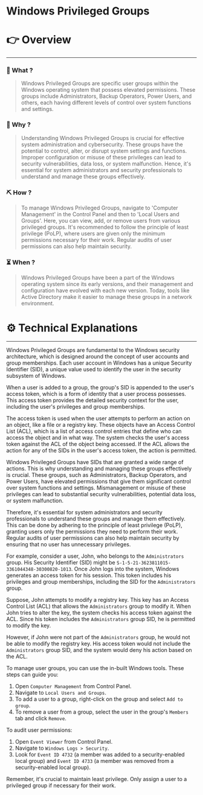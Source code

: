 # Windows Privileged Groups


# 👉 Overview

---

### 👀 What ?

> Windows Privileged Groups are specific user groups within the Windows operating system that possess elevated permissions. These groups include Administrators, Backup Operators, Power Users, and others, each having different levels of control over system functions and settings.
> 

### 🧐 Why ?

> Understanding Windows Privileged Groups is crucial for effective system administration and cybersecurity. These groups have the potential to control, alter, or disrupt system settings and functions. Improper configuration or misuse of these privileges can lead to security vulnerabilities, data loss, or system malfunction. Hence, it's essential for system administrators and security professionals to understand and manage these groups effectively.
> 

### ⛏️ How ?

> To manage Windows Privileged Groups, navigate to 'Computer Management' in the Control Panel and then to 'Local Users and Groups'. Here, you can view, add, or remove users from various privileged groups. It's recommended to follow the principle of least privilege (PoLP), where users are given only the minimum permissions necessary for their work. Regular audits of user permissions can also help maintain security.
> 

### ⏳ When ?

> Windows Privileged Groups have been a part of the Windows operating system since its early versions, and their management and configuration have evolved with each new version. Today, tools like Active Directory make it easier to manage these groups in a network environment.
> 

# ⚙️ Technical Explanations

---

Windows Privileged Groups are fundamental to the Windows security architecture, which is designed around the concept of user accounts and group memberships. Each user account in Windows has a unique Security Identifier (SID), a unique value used to identify the user in the security subsystem of Windows.

When a user is added to a group, the group's SID is appended to the user's access token, which is a form of identity that a user process possesses. This access token provides the detailed security context for the user, including the user's privileges and group memberships.

The access token is used when the user attempts to perform an action on an object, like a file or a registry key. These objects have an Access Control List (ACL), which is a list of access control entries that define who can access the object and in what way. The system checks the user's access token against the ACL of the object being accessed. If the ACL allows the action for any of the SIDs in the user's access token, the action is permitted.

Windows Privileged Groups have SIDs that are granted a wide range of actions. This is why understanding and managing these groups effectively is crucial. These groups, such as Administrators, Backup Operators, and Power Users, have elevated permissions that give them significant control over system functions and settings. Mismanagement or misuse of these privileges can lead to substantial security vulnerabilities, potential data loss, or system malfunction.

Therefore, it's essential for system administrators and security professionals to understand these groups and manage them effectively. This can be done by adhering to the principle of least privilege (PoLP), granting users only the permissions they need to perform their work. Regular audits of user permissions can also help maintain security by ensuring that no user has unnecessary privileges.

For example, consider a user, John, who belongs to the `Administrators` group. His Security Identifier (SID) might be `S-1-5-21-3623811015-3361044348-30300820-1013`. Once John logs into the system, Windows generates an access token for his session. This token includes his privileges and group memberships, including the SID for the `Administrators` group.

Suppose, John attempts to modify a registry key. This key has an Access Control List (ACL) that allows the `Administrators` group to modify it. When John tries to alter the key, the system checks his access token against the ACL. Since his token includes the `Administrators` group SID, he is permitted to modify the key.

However, if John were not part of the `Administrators` group, he would not be able to modify the registry key. His access token would not include the `Administrators` group SID, and the system would deny his action based on the ACL.

To manage user groups, you can use the in-built Windows tools. These steps can guide you:

1. Open `Computer Management` from Control Panel.
2. Navigate to `Local Users and Groups`.
3. To add a user to a group, right-click on the group and select `Add to group`.
4. To remove a user from a group, select the user in the group's `Members` tab and click `Remove`.

To audit user permissions:

1. Open `Event Viewer` from Control Panel.
2. Navigate to `Windows Logs > Security`.
3. Look for `Event ID 4732` (a member was added to a security-enabled local group) and `Event ID 4733` (a member was removed from a security-enabled local group).

Remember, it's crucial to maintain least privilege. Only assign a user to a privileged group if necessary for their work.
